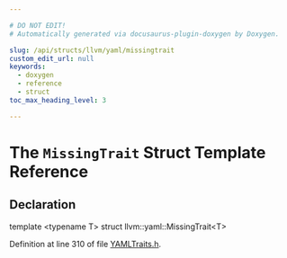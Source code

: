 ```yaml
---

# DO NOT EDIT!
# Automatically generated via docusaurus-plugin-doxygen by Doxygen.

slug: /api/structs/llvm/yaml/missingtrait
custom_edit_url: null
keywords:
  - doxygen
  - reference
  - struct
toc_max_heading_level: 3

---
```





# The `MissingTrait` Struct Template Reference

<DoxygenPage pluginConfig={pluginConfig}>



## Declaration

<CodeBlock>template &lt;typename T&gt;
struct llvm::yaml::MissingTrait&lt;T&gt;</CodeBlock>


Definition at line 310 of file <a href="/docs/api/files/include/include/llvm/include/llvm/support/yamltraits-h">YAMLTraits.h</a>.

</DoxygenPage>
